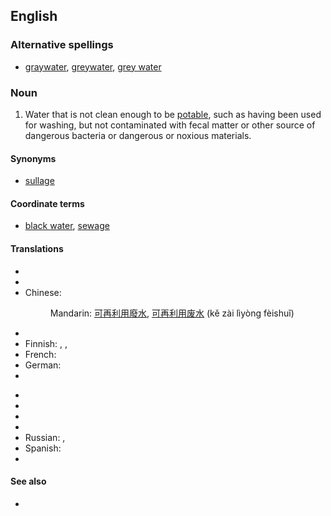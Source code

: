 ==English==

===Alternative spellings===
* [[graywater]], [[greywater]], [[grey water]]

===Noun===
{{en-noun|sg=[[gray]] [[water]]|-}}

# Water that is not clean enough to be [[potable]], such as having been used for washing, but not contaminated with fecal matter or other source of dangerous bacteria or dangerous or noxious materials.

====Synonyms====
* [[sullage]]

====Coordinate terms====
* [[black water]], [[sewage]]

====Translations====
{{trans-top|non-potable, but non-toxic water}}
* {{trreq|Arabic}}
* {{trreq|Armenian}}
* Chinese:
*: Mandarin: [[可]][[再]][[利用]][[廢水]], [[可]][[再]][[利用]][[废水]] (kě zài lìyòng fèishuǐ)
* {{trreq|Dutch}}
* Finnish: {{t+|fi|harmaa}} {{t+|fi|vesi}}, {{t-|fi|harmaavesi}}, {{t-|fi|pesuvesi}}
* French: {{t|fr|eau de ménage|f}}
* German: {{t|de|Grauwasser|n}}
* {{trreq|Hindi}}
{{trans-mid}}
* {{trreq|Italian}}
* {{trreq|Japanese}}
* {{trreq|Korean}}
* {{trreq|Portuguese}}
* Russian: {{t|ru|серая вода|f|tr=séraja vodá}}, {{t|ru|бытовые сточные воды|f|p|tr=bytovýje stóčnyje vódy}}
* Spanish: {{t|es|aguas grises|p}}
* {{trreq|Vietnamese}}
{{trans-bottom}}

====See also====
* {{pedia}}